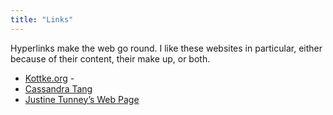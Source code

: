 ```yaml
---
title: "Links"
---
```


Hyperlinks make the web go round. I like these websites in particular, either because of their content, their make up, or both.

- [Kottke.org](https://kottke.org/) -
- [Cassandra Tang](https://www.cassandratang.com/)
- [Justine Tunney’s Web Page](https://justine.lol/)
